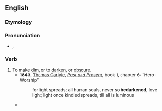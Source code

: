==English==

===Etymology===
{{prefix|be|darken|lang=en}}

===Pronunciation===
* {{a|RP}} {{enPR|bĭdärʹkn}}, {{IPA|/bɪˈdɑːkn̩/|lang=en}}

===Verb===
{{en-verb}}

# To make [[dim]], or to [[darken]], or [[obscure]].
#* '''1843''', [[:w:Thomas Carlyle|Thomas Carlyle]], ''[[:w:Past and Present (book)|Past and Present]]'', book 1, chapter 6: “Hero-Worship”
#*: for light spreads; all human souls, never so '''bedarkened''', love light; light once kindled spreads, till all is luminous
#* {{quote-text|year=1962|author=Joseph Gies|title=Adventure Underground: Tunnels|page=260|passage=Even if there had been a glimmer of light, the dust would have robbed us of it; it was dense enough to '''bedarken''' an out-of-doors spot.}}
